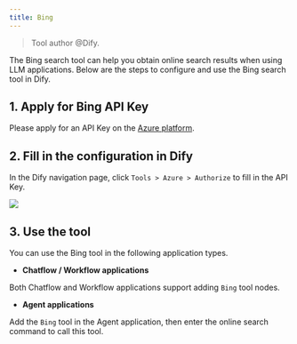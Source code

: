```yaml
---
title: Bing
---
```


> Tool author @Dify.

The Bing search tool can help you obtain online search results when using LLM applications. Below are the steps to configure and use the Bing search tool in Dify.

## 1. Apply for Bing API Key

Please apply for an API Key on the [Azure platform](https://www.microsoft.com/en-us/bing/apis/bing-web-search-api).

## 2. Fill in the configuration in Dify

In the Dify navigation page, click `Tools > Azure > Authorize` to fill in the API Key.

![](../../../.gitbook/assets/tools-bing.png)

## 3. Use the tool

You can use the Bing tool in the following application types.

* **Chatflow / Workflow applications**

Both Chatflow and Workflow applications support adding `Bing` tool nodes.

* **Agent applications**

Add the `Bing` tool in the Agent application, then enter the online search command to call this tool.

